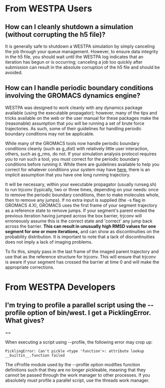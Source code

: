 = From WESTPA Users =

== How can I cleanly shutdown a simulation (without corrupting the h5 file)? ==

It is generally safe to shutdown a WESTPA simulation by simply canceling the job through your queue management. However, to ensure data integrity in the h5 file, you should wait until the WESTPA log indicates that an iteration has begun or is occurring; canceling a job too quickly after submission can result in the absolute corruption of the h5 file and should be avoided.

== How can I handle periodic boundary conditions involving the GROMACS dynamics engine? ==

WESTPA was designed to work cleanly with any dynamics package available (using the executable propagator); however, many of the tips and tricks available on the web or the user manual for these packages make the (reasonable) assumption that you will be running a set of brute force trajectories. As such, some of their guidelines for handling periodic boundary conditions may not be applicable.

While many of the GROMACS tools now handle periodic boundary conditions cleanly (such as g_dist) with relatively little user interaction, others, such as g_rms, do not. If your simulation analysis protocol requires you to run such a tool, you must correct for the periodic boundary conditions before running it. While there are guidelines available to help you correct for whatever conditions your system may have [http://www.gromacs.org/Documentation/Terminology/Periodic_Boundary_Conditions here], there is an implicit assumption that you have one long running trajectory.

It will be necessary, within your executable propagator (usually runseg.sh) to run trjconv (typically, two or three times, depending on your needs: once to remove the periodic boundary conditions, then to make molecules whole, then to remove any jumps). If no extra input is supplied (the -s flag in GROMACS 4.X), GROMACS uses the first frame of your segment trajectory as a reference state to remove jumps. If your segment's parent ended the previous iteration having jumped across the box barrier, trjconv will erroneously assume this is the correct state and 'correct' any jump back across the barrier. '''This can result in unusually high RMSD values for one segment for one or more iterations,''' and can show as discontinuities on the probability distribution. It is important to note that a lack of discontinuities does not imply a lack of imaging problems.

To fix this, simply pass in the last frame of the imaged parent trajectory and use that as the reference structure for trjconv. This will ensure that trjconv is aware if your segment has crossed the barrier at time 0 and will make the appropriate corrections.

= From WESTPA Developers =

== I'm trying to profile a parallel script using the --profile option of bin/west. I get a PicklingError. What gives? ====

When executing a script using --profile, the following error may crop up:

<pre>
PicklingError: Can't pickle <type 'function'>: attribute lookup __builtin__.function failed
</pre>
The cProfile module used by the --profile option modifies function definitions such that they are no longer pickleable, meaning that they cannot be passed through the work manager to other processes. If you absolutely must profile a parallel script, use the threads work manager.

